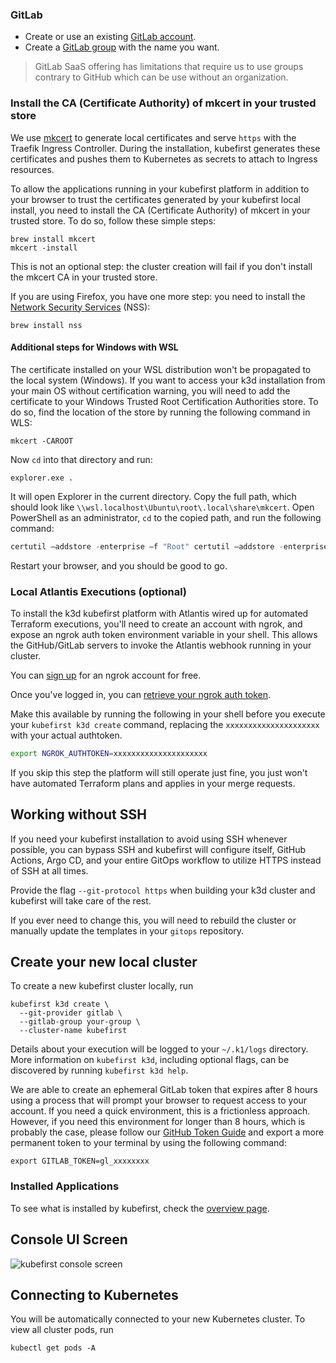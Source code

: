 
### GitLab

- Create or use an existing [GitLab account](https://gitlab.com).
- Create a [GitLab group](https://docs.gitlab.com/ee/user/group/) with the name you want.

> GitLab SaaS offering has limitations that require us to use groups contrary to GitHub which can be use without an organization.

### Install the CA (Certificate Authority) of mkcert in your trusted store

We use [mkcert](https://github.com/FiloSottile/mkcert) to generate local certificates and serve `https` with the Traefik Ingress Controller. During the installation, kubefirst generates these certificates and pushes them to Kubernetes as secrets to attach to Ingress resources.

To allow the applications running in your kubefirst platform in addition to your browser to trust the certificates generated by your kubefirst local install, you need to install the CA (Certificate Authority) of mkcert in your trusted store. To do so, follow these simple steps:

```shell
brew install mkcert
mkcert -install
```

This is not an optional step: the cluster creation will fail if you don't install the mkcert CA in your trusted store.

If you are using Firefox, you have one more step: you need to install the [Network Security Services](https://firefox-source-docs.mozilla.org/security/nss/index.html) (NSS):

```shell
brew install nss
```

#### Additional steps for Windows with WSL

The certificate installed on your WSL distribution won't be propagated to the local system (Windows). If you want to access your k3d installation from your main OS without certification warning, you will need to add the certificate to your Windows Trusted Root Certification Authorities store. To do so, find the location of the store by running the following command in WLS:

```shell
mkcert -CAROOT
```

Now `cd` into that directory and run:

```shell
explorer.exe .
```

It will open Explorer in the current directory. Copy the full path, which should look like `\\wsl.localhost\Ubuntu\root\.local\share\mkcert`. Open PowerShell as an administrator, `cd` to the copied path, and run the following command:

```PowerShell
certutil –addstore -enterprise –f "Root" certutil –addstore -enterprise –f "Root" .\rootCA.pem
```

Restart your browser, and you should be good to go.

### Local Atlantis Executions (optional)

To install the k3d kubefirst platform with Atlantis wired up for automated Terraform executions, you'll need to create an account with ngrok, and expose an ngrok auth token environment variable in your shell. This allows the GitHub/GitLab servers to invoke the Atlantis webhook running in your cluster.

You can [sign up](https://dashboard.ngrok.com/signup) for an ngrok account for free.

Once you've logged in, you can [retrieve your ngrok auth token](https://dashboard.ngrok.com/get-started/your-authtoken).

Make this available by running the following in your shell before you execute your `kubefirst k3d create` command, replacing the `xxxxxxxxxxxxxxxxxxxxx` with your actual authtoken.

```bash
export NGROK_AUTHTOKEN=xxxxxxxxxxxxxxxxxxxxx
```

If you skip this step the platform will still operate just fine, you just won't have automated Terraform plans and applies in your merge requests.

## Working without SSH

If you need your kubefirst installation to avoid using SSH whenever possible, you can bypass SSH and kubefirst will configure itself, GitHub Actions, Argo CD, and your entire GitOps workflow to utilize HTTPS instead of SSH at all times.

Provide the flag `--git-protocol https` when building your k3d cluster and kubefirst will take care of the rest.

If you ever need to change this, you will need to rebuild the cluster or manually update the templates in your `gitops` repository.

## Create your new local cluster

To create a new kubefirst cluster locally, run

```shell
kubefirst k3d create \
  --git-provider gitlab \
  --gitlab-group your-group \
  --cluster-name kubefirst
```

Details about your execution will be logged to your `~/.k1/logs` directory. More information on `kubefirst k3d`, including optional flags, can be discovered by running `kubefirst k3d help`.

We are able to create an ephemeral GitLab token that expires after 8 hours using a process that will prompt your browser to request access to your account. If you need a quick environment, this is a frictionless approach. However, if you need this environment for longer than 8 hours, which is probably the case, please follow our [GitHub Token Guide](../../../common/git-auth.mdx) and export a more permanent token to your terminal by using the following command:

```shell
export GITLAB_TOKEN=gl_xxxxxxxx
```

<CommonTerminalOutput cloud="k3d"  minutes="7" handoffScreen={GitLabHandoffScreen} />

### Installed Applications

To see what is installed by kubefirst, check the [overview page](../../overview.mdx).

## Console UI Screen

![kubefirst console screen](../../../img/common/gitlab/console.png)

<CommonRootCredentialsCmd cloud="k3d" />

## Connecting to Kubernetes

You will be automatically connected to your new Kubernetes cluster. To view all cluster pods, run

```shell
kubectl get pods -A
```
